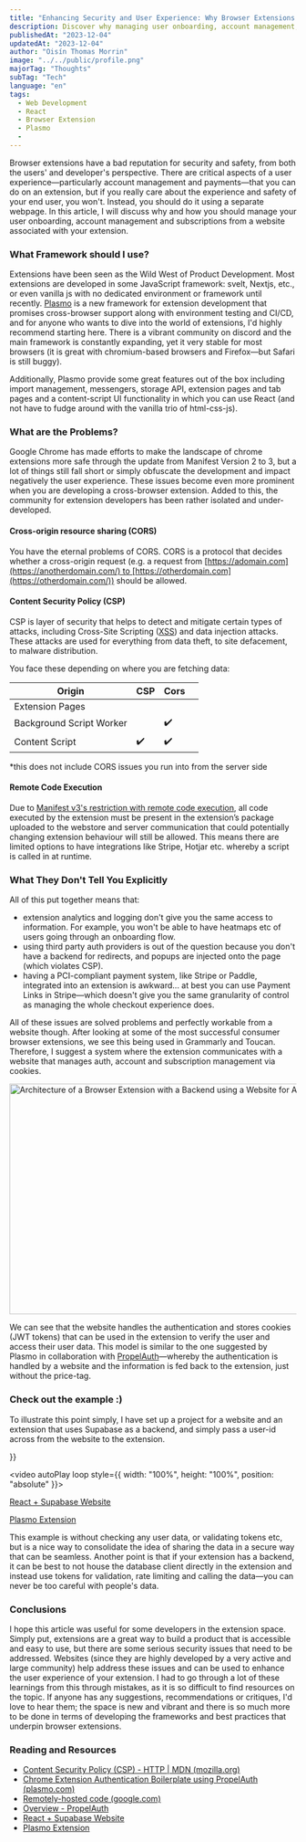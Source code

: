 ---
title: "Enhancing Security and User Experience: Why Browser Extensions Should Have an Associated Website"
description: Discover why managing user onboarding, account management, and subscriptions from a separate website can enhance the security and user experience of your browser extension.
publishedAt: "2023-12-04"
updatedAt: "2023-12-04"
author: "Oisín Thomas Morrin"
image: "../../public/profile.png"
majorTag: "Thoughts"
subTag: "Tech"
language: "en"
tags:
  - Web Development
  - React
  - Browser Extension
  - Plasmo
  -
---

Browser extensions have a bad reputation for security and safety, from both the users' and developer's perspective. There are critical aspects of a user experience—particularly account management and payments—that you can do on an extension, but if you really care about the experience and safety of your end user, you won't. Instead, you should do it using a separate webpage. In this article, I will discuss why and how you should manage your user onboarding, account management and subscriptions from a website associated with your extension.

### What Framework should I use?

Extensions have been seen as the Wild West of Product Development. Most extensions are developed in some JavaScript framework: svelt, Nextjs, etc., or even vanilla js with no dedicated environment or framework until recently. [Plasmo](https://www.plasmo.com/) is a new framework for extension development that promises cross-browser support along with environment testing and CI/CD, and for anyone who wants to dive into the world of extensions, I'd highly recommend starting here. There is a vibrant community on discord and the main framework is constantly expanding, yet it very stable for most browsers (it is great with chromium-based browsers and Firefox—but Safari is still buggy).

Additionally, Plasmo provide some great features out of the box including import management, messengers, storage API, extension pages and tab pages and a content-script UI functionality in which you can use React (and not have to fudge around with the vanilla trio of html-css-js).

### What are the Problems?

Google Chrome has made efforts to make the landscape of chrome extensions more safe through the update from Manifest Version 2 to 3, but a lot of things still fall short or simply obfuscate the development and impact negatively the user experience. These issues become even more prominent when you are developing a cross-browser extension. Added to this, the community for extension developers has been rather isolated and under-developed.

#### Cross-origin resource sharing (CORS)

You have the eternal problems of CORS. CORS is a protocol that decides whether a cross-origin request (e.g. a request from [https://adomain.com](https://anotherdomain.com/) to [https://otherdomain.com](https://otherdomain.com/)) should be allowed.

#### Content Security Policy (CSP)

CSP is layer of security that helps to detect and mitigate certain types of attacks, including Cross-Site Scripting ([XSS](https://developer.mozilla.org/en-US/docs/Glossary/Cross-site_scripting)) and data injection attacks. These attacks are used for everything from data theft, to site defacement, to malware distribution.

You face these depending on where you are fetching data:
<table>
    <thead>
        <tr>
            <th>Origin</th>
            <th>CSP</th>
            <th>Cors</th>
            <th></th>
        </tr>
    </thead>
    <tbody>
        <tr>
            <td>Extension Pages</td>
            <td></td>
            <td></td>
            <td></td>
        </tr>
        <tr>
            <td>Background Script Worker</td>
            <td></td>
            <td>✔️</td>
            <td></td>
        </tr>
        <tr>
            <td>Content Script</td>
            <td>✔️</td>
            <td>✔️</td>
            <td></td>
        </tr>
    </tbody>
</table>




\*this does not include CORS issues you run into from the server side

#### Remote Code Execution

Due to [Manifest v3's restriction with remote code execution](https://developer.chrome.com/docs/extensions/mv3/intro/mv3-overview/#remotely-hosted-code), all code executed by the extension must be present in the extension’s package uploaded to the webstore and server communication that could potentially changing extension behaviour will still be allowed. This means there are limited options to have integrations like Stripe, Hotjar etc. whereby a script is called in at runtime.

### What They Don't Tell You Explicitly

All of this put together means that:

- extension analytics and logging don't give you the same access to information. For example, you won't be able to have heatmaps etc of users going through an onboarding flow.
- using third party auth providers is out of the question because you don't have a backend for redirects, and popups are injected onto the page (which violates CSP).
- having a PCI-compliant payment system, like Stripe or Paddle, integrated into an extension is awkward... at best you can use Payment Links in Stripe—which doesn't give you the same granularity of control as managing the whole checkout experience does.

All of these issues are solved problems and perfectly workable from a website though. After looking at some of the most successful consumer browser extensions, we see this being used in Grammarly and Toucan. Therefore, I suggest a system where the extension communicates with a website that manages auth, account and subscription management via cookies.

<div
  style={{
    display: "flex",
    flexDirection: "column",
    alignItems: "center",
    justifyContent: "center",
    textAlign: "center",
  }}
>
  <Image
    src="/Backend for Chrome Extension.png"
    width="618"
    height="404"
    alt="Architecture of a Browser Extension with a Backend using a Website for Authentication"
    sizes="100vw"
  />
</div>

We can see that the website handles the authentication and stores cookies (JWT tokens) that can be used in the extension to verify the user and access their user data. This model is similar to the one suggested by Plasmo in collaboration with [PropelAuth](https://www.plasmo.com/blog/posts/chrome-extension-auth-boilerplate-propelauth)—whereby the authentication is handled by a website and the information is fed back to the extension, just without the price-tag.

### Check out the example :)

To illustrate this point simply, I have set up a project for a website and an extension that uses Supabase as a backend, and simply pass a user-id across from the website to the extension.

<div
  style={{
    width: "100%",
    height: 0,
    paddingBottom: "60%",
    position: "relative",
    marginBottom: "2rem"

  }}
>
<video autoPlay loop  style={{ width: "100%", height: "100%", position: "absolute" }}>
        <source src="/extension_with_cookies.mp4" />
      </video>
</div>

  

[React + Supabase Website](https://github.com/OisinThomasMorrin/react-auth-with-supabase)

[Plasmo Extension](https://github.com/OisinThomasMorrin/cookie-auth) 

This example is without checking any user data, or validating tokens etc, but is a nice way to consolidate the idea of sharing the data in a secure way that can be seamless. Another point is that if your extension has a backend, it can be best to not house the database client directly in the extension and instead use tokens for validation, rate limiting and calling the data—you can never be too careful with people's data.

### Conclusions

I hope this article was useful for some developers in the extension space. Simply put, extensions are a great way to build a product that is accessible and easy to use, but there are some serious security issues that need to be addressed. Websites (since they are highly developed by a very active and large community) help address these issues and can be used to enhance the user experience of your extension. I had to go through a lot of these learnings from this through mistakes, as it is so difficult to find resources on the topic. If anyone has any suggestions, recommendations or critiques, I'd love to hear them; the space is new and vibrant and there is so much more to be done in terms of developing the frameworks and best practices that underpin browser extensions.

### Reading and Resources

- [Content Security Policy (CSP) - HTTP | MDN (mozilla.org)](https://developer.mozilla.org/en-US/docs/Web/HTTP/CSP)
- [Chrome Extension Authentication Boilerplate using PropelAuth (plasmo.com)](https://www.plasmo.com/blog/posts/chrome-extension-auth-boilerplate-propelauth)
- [Remotely-hosted code (google.com)](https://groups.google.com/a/chromium.org/g/chromium-extensions/c/ks--r5hDNQ0)
- [Overview - PropelAuth](https://docs.propelauth.com/overview)
- [React + Supabase Website](https://github.com/OisinThomasMorrin/react-auth-with-supabase)
- [Plasmo Extension](https://github.com/OisinThomasMorrin/cookie-auth)

